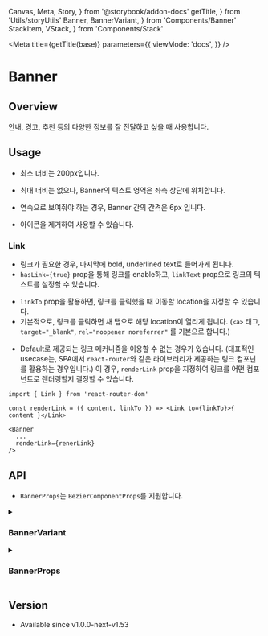   Canvas,
  Meta,
  Story,
} from '@storybook/addon-docs'
  getTitle,
} from 'Utils/storyUtils'
  Banner,
  BannerVariant,
} from 'Components/Banner'
  StackItem,
  VStack,
} from 'Components/Stack'

<Meta
  title={getTitle(base)}
  parameters={{
    viewMode: 'docs',
  }}
/>

# Banner

## Overview

안내, 경고, 추천 등의 다양한 정보를 잘 전달하고 싶을 때 사용합니다.

<Canvas>
  <Story name="Banner:Overview">
    <VStack spacing={6} align="stretch">
      <StackItem>
        <Banner
          variant={BannerVariant.Default}
          icon="lightbulb"
          content="Information here."
          actionIcon="cancel"
        />
      </StackItem>
      <StackItem>
        <Banner
          variant={BannerVariant.Blue}
          icon="lightbulb"
          content="Information here."
        />
      </StackItem>
      <StackItem>
        <Banner
          variant={BannerVariant.Cobalt}
          icon="info"
          content="This chat has not been assigned to anyone yet. Try to assign a member and proceed the conversation!"
        />
      </StackItem>
      <StackItem>
        <Banner
          variant={BannerVariant.Green}
          icon="check-circle-filled"
          content="Now Running..."
        />
      </StackItem>
      <StackItem>
        <Banner
          variant={BannerVariant.Orange}
          icon="error-triangle-filled"
          content="This chat has not been assigned to anyone yet. Try to assign a member and proceed the conversation!"
        />
      </StackItem>
      <StackItem>
        <Banner
          variant={BannerVariant.Red}
          icon="block"
          content="This chat has not been assigned to anyone yet. Try to assign a member and proceed the conversation!"
        />
      </StackItem>
      <StackItem>
        <Banner
          variant={BannerVariant.Alt}
          icon="hourglass-3"
          content="This chat has not been assigned to anyone yet. Try to assign a member and proceed the conversation!"
        />
      </StackItem>
    </VStack>
  </Story>
</Canvas>

## Usage

- 최소 너비는 200px입니다.

<Canvas>
  <Story name="Banner:Usage.MinWidth">
    <VStack spacing={6} align="start">
      <StackItem>
        <Banner
          variant={BannerVariant.Orange}
          icon="error-triangle-filled"
          content="네."
        />
      </StackItem>
    </VStack>
  </Story>
</Canvas>

- 최대 너비는 없으나, Banner의 텍스트 영역은 좌측 상단에 위치합니다.

<Canvas>
  <Story name="Banner:Usage.MaxWidth">
    <VStack spacing={6} align="start">
      <StackItem>
        <Banner
          variant={BannerVariant.Cobalt}
          icon="info"
          content={'Lorem ipsum dolor sit amet, consectetur adipiscing elit. Proin quis laoreet felis. Fusce sit amet blandit sem. Aliquam erat volutpat. Pellentesque tempor arcu non scelerisque rutrum. Proin placerat imperdiet gravida. In efficitur augue ut maximus placerat. Quisque vitae pellentesque urna. Sed sagittis enim quis laoreet dictum. Morbi fringilla, justo sit amet dapibus bibendum, nisl nisl suscipit dolor, eget venenatis urna velit in dolor.\n\n' + 'Nunc accumsan ligula sit amet interdum accumsan. Etiam gravida est risus, in interdum elit egestas ut. Aliquam sit amet lorem malesuada, commodo tortor eu, semper dui. Integer ultricies porta ex sed tincidunt. Sed accumsan orci eu arcu facilisis congue ac hendrerit lacus. Etiam erat velit, interdum auctor cursus at, interdum vel augue. Integer gravida, nibh vel lacinia blandit, ex quam dapibus lectus, at sollicitudin lorem purus vel nulla. Suspendisse ac tellus eget risus condimentum facilisis sed vitae turpis. Fusce fringilla commodo aliquam. Quisque eget justo purus. Suspendisse ut lobortis turpis, vitae fermentum augue. Donec viverra, orci ut lobortis euismod, est nibh iaculis metus, sit amet mattis ex elit eget tellus.'}
        />
      </StackItem>
    </VStack>
  </Story>
</Canvas>

- 연속으로 보여줘야 하는 경우, Banner 간의 간격은 6px 입니다.

<Canvas>
  <Story name="Banner:Usage.Consecutive">
    <VStack spacing={6} align="stretch">
      <StackItem>
        <Banner
          variant={BannerVariant.Cobalt}
          icon="info"
          content="전화번호 설정하는 게 좋아요."
          hasLink
          linkText="설정하기"
        />
      </StackItem>
      <StackItem>
        <Banner
          variant={BannerVariant.Orange}
          icon="error-triangle-filled"
          content="빠진 내용을 모두 입력해주세요."
        />
      </StackItem>
      <StackItem>
        <Banner
          variant={BannerVariant.Default}
          icon="info"
          content="아래 내용을 입력해주세요."
          hasLink
          linkText="사용안내"
          actionIcon="cancel"
        />
      </StackItem>
    </VStack>
  </Story>
</Canvas>

- 아이콘을 제거하여 사용할 수 있습니다.

<Canvas>
  <Story name="Banner:Usage.NoIcon">
    <Banner
      variant={BannerVariant.Green}
      content="이제는 모든 기능을 사용할 수 있습니다."
      hasLink
      linkText="바로가기"
    />
  </Story>
</Canvas>

### Link

- 링크가 필요한 경우, 마지막에 bold, underlined text로 들어가게 됩니다.
- `hasLink={true}` prop을 통해 링크를 enable하고, `linkText` prop으로 링크의 텍스트를 설정할 수 있습니다.

<Canvas>
  <Story name="Banner:Usage.Link">
    <Banner
      variant={BannerVariant.Default}
      icon="info"
      content="아래 내용을 입력해주세요."
      hasLink
      linkText="사용안내"
      actionIcon="cancel"
    />
  </Story>
</Canvas>

- `linkTo` prop을 활용하면, 링크를 클릭했을 때 이동할 location을 지정할 수 있습니다.
- 기본적으로, 링크를 클릭하면 새 탭으로 해당 location이 열리게 됩니다. (`<a>` 태그, `target="_blank"`, `rel="noopener noreferrer"` 를 기본으로 합니다.)

<Canvas>
  <Story name="Banner:Usage.LinkTo">
    <Banner
      variant={BannerVariant.Cobalt}
      icon="channel"
      content="채널톡 정말 좋은 서비스에요."
      hasLink
      linkText="사용안내"
      linkTo="https://channel.io"
      actionIcon="cancel"
    />
  </Story>
</Canvas>

- Default로 제공되는 링크 메커니즘을 이용할 수 없는 경우가 있습니다. (대표적인 usecase는, SPA에서 `react-router`와 같은 라이브러리가 제공하는 링크 컴포넌를 활용하는 경우입니다.) 이 경우, `renderLink` prop을 지정하여 링크를 어떤 컴포넌트로 렌더링할지 결정할 수 있습니다.

```tsx
import { Link } from 'react-router-dom'

const renderLink = ({ content, linkTo }) => <Link to={linkTo}>{ content }</Link>

<Banner
  ...
  renderLink={renerLink}
/>
```

## API

- `BannerProps`는 `BezierComponentProps`를 지원합니다.

<details>
<summary><h3>BannerVariant</h3></summary>

```ts
enum BannerVariant {
  Default,
  Blue,
  Cobalt,
  Green,
  Orange,
  Red,
  Alt,
}
```
</details>

<details>
<summary><h3>BannerProps</h3></summary>

```ts
interface BannerProps {
  /**
   * The name of icon to display at the top left of the banner.
   *
   * If `null` is given, no icon will be displayed.
   */
  icon: IconName | null

  /**
   * Whether to display link at the end of banner content.
   *
   * @default false
   */
  hasLink?: boolean

  /**
   * The link content.
   *
   * This will be displayed as bold, underline text at the end of content.
   *
   * @remarks
   * `hasLink` props should be given `true` to enable the link.
   */
  linkText?: string

  /**
   * The location (href) of the link.
   *
   * By default, the link will be opened in a new tab. (`target="_blank"`)
   * To specify a different behavior, use `renderLink` prop to render the link as a custom component.
   *
   * @remarks
   * `hasLink` props should be given `true` to enable the link.
   */
  linkTo?: string

  /**
   * Specifies how to render the link.
   *
   * @default
   * renders link as an `<a>` tag with `target="_blank"` attribute.
   */
  renderLink?: (props: {
    content: ReactNode
    linkTo?: string
  }) => JSX.Element

  /**
   * Specifies which icon button to display at the top right of the banner.
   */
  actionIcon?: IconName

  /**
   * Handler to be executed when the action icon button is clicked.
   */
  onClickAction?: ButtonProps['onClick']
}
```
</details>

## Version

- Available since v1.0.0-next-v1.53
